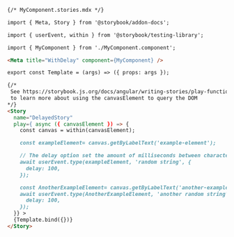 ```md
{/* MyComponent.stories.mdx */}

import { Meta, Story } from '@storybook/addon-docs';

import { userEvent, within } from '@storybook/testing-library';

import { MyComponent } from './MyComponent.component';

<Meta title="WithDelay" component={MyComponent} />

export const Template = (args) => ({ props: args });

{/*  
 See https://storybook.js.org/docs/angular/writing-stories/play-function#working-with-the-canvas
 to learn more about using the canvasElement to query the DOM
*/}
<Story
  name="DelayedStory"
  play={ async ({ canvasElement }) => {
    const canvas = within(canvasElement);

    const exampleElement= canvas.getByLabelText('example-element');

    // The delay option set the amount of milliseconds between characters being typed
    await userEvent.type(exampleElement, 'random string', {
      delay: 100,
    });

    const AnotherExampleElement= canvas.getByLabelText('another-example-element');
    await userEvent.type(AnotherExampleElement, 'another random string', {
      delay: 100,
    });
  }} >
  {Template.bind({})}
</Story>
```